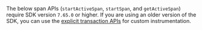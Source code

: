 <Note>

The below span APIs (`startActiveSpan`, `startSpan`, and `getActiveSpan`) require SDK version `7.65.0` or higher. If you are using an older version of the SDK, you can use the [explicit transaction APIs](#start-transaction) for custom instrumentation.

</Note>
